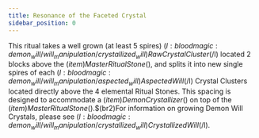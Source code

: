 ```yaml
---
title: Resonance of the Faceted Crystal
sidebar_position: 0
---
```



This ritual takes a well grown (at least 5 spires) $(l:bloodmagic:demon_will/will_manipulation/crystallized_will)Raw Crystal Cluster$(/l) located 2 blocks above the $(item)Master Ritual Stone$(), and splits it into new single spires of each $(l:bloodmagic:demon_will/will_manipulation/aspected_will)Aspected Will$(/l) Crystal Clusters located directly above the 4 elemental Ritual Stones. This spacing is designed to accommodate a $(item)Demon Crystallizer$() on top of the $(item)Master Ritual Stone$().$(br2)For information on growing Demon Will Crystals, please see $(l:bloodmagic:demon_will/will_manipulation/crystallized_will)Crystallized Will$(/l).
